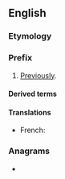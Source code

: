 {{also|afore|aforé|a-fore}}
==English==

===Etymology===
{{prefix|en|a|fore-}}

===Prefix===
{{en-prefix}}

# [[previously|Previously]].

====Derived terms====
{{prefixsee|en}}

====Translations====
{{trans-top|previously}}
{{trans-mid}}
* French: {{t+|fr|sus-}}
{{trans-bottom}}

===Anagrams===
* {{anagrams|en|a=aefor|Faroe|e-fora}}